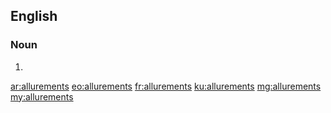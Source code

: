 ==English==

===Noun===
{{head|en|noun plural form}}

# {{plural of|allurement|lang=en}}

[[ar:allurements]]
[[eo:allurements]]
[[fr:allurements]]
[[ku:allurements]]
[[mg:allurements]]
[[my:allurements]]